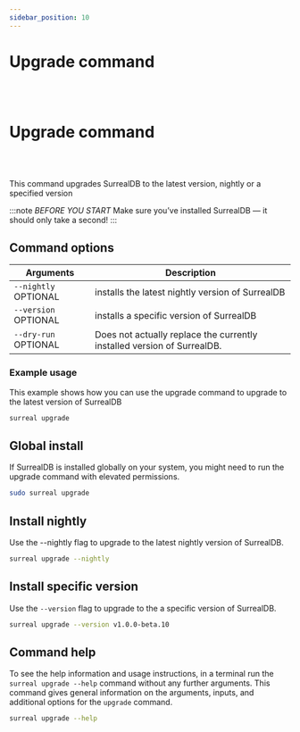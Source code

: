 ```yaml
---
sidebar_position: 10
---
```



# Upgrade command

<br /><br />

# Upgrade command

<br /><br />

This command upgrades SurrealDB to the latest version, nightly or a specified version

:::note
 <em>BEFORE YOU START</em> Make sure you’ve installed SurrealDB — it should only take a second! 
:::

## Command options

<table>
    <thead>
        <tr>
            <th colspan="2">Arguments</th>
            <th>Description</th>
        </tr>
    </thead>  
    <tbody>
        <tr>
            <td colspan="2">
                <code>--nightly</code>
                <l className='grey'>OPTIONAL</l>
            </td>
            <td>
            installs the latest nightly version of SurrealDB
            </td>
        </tr>
        <tr>
            <td colspan="2">
                <code>--version</code>
                <l className='grey'>OPTIONAL</l>
            </td>
            <td>
                installs a specific version of SurrealDB
            </td>
        </tr>
        <tr>
            <td colspan="2">
                <code>--dry-run</code>
                <l className='grey'>OPTIONAL</l>
            </td>
            <td>
                Does not actually replace the currently installed version of SurrealDB.
            </td>
        </tr>
    </tbody>
</table>


### Example usage
This example shows how you can use the upgrade command to upgrade to the latest version of SurrealDB

```bash
surreal upgrade
```

## Global install
If SurrealDB is installed globally on your system, you might need to run the upgrade command with elevated permissions.

```bash
sudo surreal upgrade
```

## Install nightly 
Use the --nightly flag to upgrade to the latest nightly version of SurrealDB.

```bash
surreal upgrade --nightly
```

## Install specific version
Use the `--version` flag to upgrade to the a specific version of SurrealDB.

```bash
surreal upgrade --version v1.0.0-beta.10
```

## Command help
To see the help information and usage instructions, in a terminal run the `surreal upgrade --help` command without any further arguments. This command gives general information on the arguments, inputs, and additional options for the `upgrade` command.

```bash
surreal upgrade --help
```

<CommandHelp />